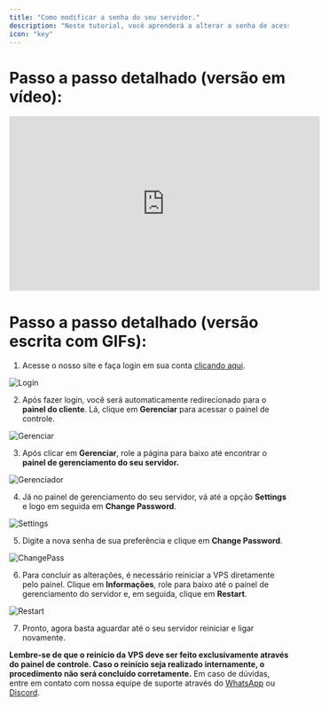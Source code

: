 ```yaml
---
title: "Como modificar a senha do seu servidor."
description: "Neste tutorial, você aprenderá a alterar a senha de acesso ao seu servidor."
icon: "key"
---
```

# **Passo a passo detalhado (versão em vídeo):**


<iframe width="560" height="315" src="https://www.youtube.com/embed/Jk3X5JSfSq8" title="YouTube video player" frameborder="0" allow="accelerometer; autoplay; clipboard-write; encrypted-media; gyroscope; picture-in-picture; web-share" referrerpolicy="strict-origin-when-cross-origin" allowfullscreen></iframe>

# **Passo a passo detalhado (versão escrita com GIFs):**

1. Acesse o nosso site e faça login em sua conta [clicando aqui](https://cliente.sb4host.com.br/login).


![Login](https://i.imgur.com/x9R9amj.gif)


2. Após fazer login, você será automaticamente redirecionado para o **painel do cliente**. Lá, clique em **Gerenciar** para acessar o painel de controle.

![Gerenciar](https://i.imgur.com/AYW5llM.gif)

3. Após clicar em **Gerenciar**, role a página para baixo até encontrar o **painel de gerenciamento do seu servidor.**

![Gerenciador](https://i.imgur.com/ymxmYsD.gif)

4. Já no painel de gerenciamento do seu servidor, vá até a opção **Settings** e logo em seguida em **Change Password**.

![Settings](https://i.imgur.com/PMdnjHK.gif)

5. Digite a nova senha de sua preferência e clique em **Change Password**.

![ChangePass](https://i.imgur.com/qJxv45e.gif)

6. Para concluir as alterações, é necessário reiniciar a VPS diretamente pelo painel. Clique em **Informações**, role para baixo até o painel de gerenciamento do servidor e, em seguida, clique em **Restart**.

![Restart](https://i.imgur.com/c2Wro3n.gif)

7. Pronto, agora basta aguardar até o seu servidor reiniciar e ligar novamente.

<Warning>**Lembre-se de que o reinício da VPS deve ser feito exclusivamente através do painel de controle. Caso o reinício seja realizado internamente, o procedimento não será concluído corretamente.**</Warning>
<Note>Em caso de dúvidas, entre em contato com nossa equipe de suporte através do [WhatsApp](https://api.whatsapp.com/send/?phone=5511910603976&text=Ol%C3%A1%2C+gostaria+de+uma+ajuda%21&type=phone_number&app_absent=0) ou [Discord](https://discord.com/invite/wfx9C73).</Note>
